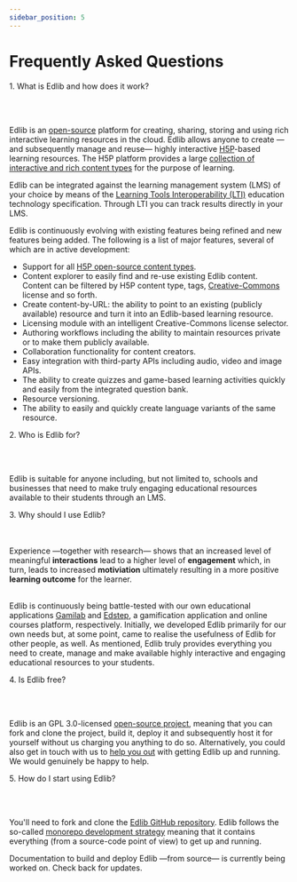 ```yaml
---
sidebar_position: 5
---
```


# Frequently Asked Questions

<p class="edlib-question">1. What is Edlib and how does it work?</p>
<br/>
<br/>

Edlib is an [open-source](https://github.com/cerpus/Edlib) platform for creating, sharing, storing and using rich interactive learning resources in the cloud. Edlib allows anyone to create &mdash;and subsequently manage and reuse&mdash; highly interactive [H5P](https://h5p.org/)-based learning resources. The H5P platform provides a large [collection of interactive and rich content types](https://h5p.org/content-types-and-applications) for the purpose of learning. 

Edlib can be integrated against the learning management system (LMS) of your choice by means of the [Learning Tools Interoperability (LTI)](https://www.imsglobal.org/activity/learning-tools-interoperability) education technology specification. Through LTI you can track results directly in your LMS.

Edlib is continuously evolving with existing features being refined and new features being added. The following is a list of major features, several of which are in active development:

* Support for all [H5P open-source content types](https://h5p.org/content-types-and-applications).
* Content explorer to easily find and re-use existing Edlib content. Content can be filtered by H5P content type, tags, [Creative-Commons](https://creativecommons.org/) license and so forth.
* Create content-by-URL: the ability to point to an existing (publicly available) resource and turn it into an Edlib-based learning resource.
* Licensing module with an intelligent Creative-Commons license selector.
* Authoring workflows including the ability to maintain resources private or to make them publicly available.
* Collaboration functionality for content creators.
* Easy integration with third-party APIs including audio, video and image APIs.
* The ability to create quizzes and game-based learning activities quickly and easily from the integrated question bank.
* Resource versioning. 
* The ability to easily and quickly create language variants of the same resource.

<p class="edlib-question">2. Who is Edlib for?</p>
<br/>
<br/>

Edlib is suitable for anyone including, but not limited to, schools and businesses that need to make truly engaging educational resources available to their students through an LMS.

<p class="edlib-question">3. Why should I use Edlib?</p>
<br/>
<br/>
Experience &mdash;together with research&mdash; shows that an increased level of meaningful <b>interactions</b> lead to a higher level of <b>engagement</b> which, in turn, leads to increased <b>motiviation</b> ultimately resulting in a more positive <b>learning outcome</b> for the learner.
<br/>
<br/>

Edlib is continuously being battle-tested with our own educational applications [Gamilab](https://gamilab.com/) and [Edstep](https://edstep.com/), a gamification application and online courses platform, respectively. Initially, we developed Edlib primarily for our own needs but, at some point, came to realise the usefulness of Edlib for other people, as well. As mentioned, Edlib truly provides everything you need to create, manage and make available highly interactive and engaging educational resources to your students.

<p class="edlib-question">4. Is Edlib free?</p>
<br/>
<br/>

Edlib is an GPL 3.0-licensed [open-source project](https://github.com/cerpus/Edlib), meaning that you can fork and clone the project, build it, deploy it and subsequently host it for yourself without us charging you anything to do so. Alternatively, you could also get in touch with us to [help you out](/docs/solutions/custom-development) with getting Edlib up and running. We would genuinely be happy to help. 

<p class="edlib-question">5. How do I start using Edlib?</p>
<br/>
<br/>

You'll need to fork and clone the [Edlib GitHub repository](https://github.com/cerpus/Edlib). Edlib follows the so-called [monorepo development strategy](https://en.wikipedia.org/wiki/Monorepo) meaning that it contains everything (from a source-code point of view) to get up and running.

Documentation to build and deploy Edlib &mdash;from source&mdash; is currently being worked on. Check back for updates.